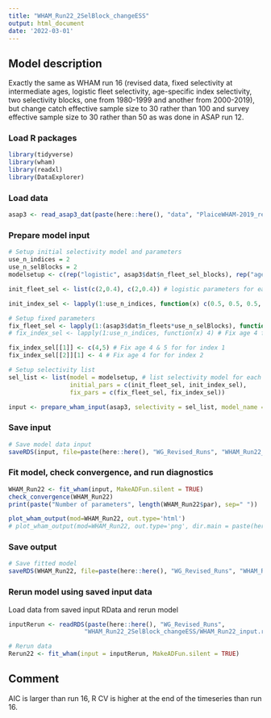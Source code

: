 ```yaml
---
title: "WHAM_Run22_2SelBlock_changeESS"
output: html_document
date: '2022-03-01'
---
```


## Model description
Exactly the same as WHAM run 16 (revised data, fixed selectivity at intermediate ages, logistic fleet selectivity, age-specific index selectivity, two selectivity blocks, one from 1980-1999 and another from 2000-2019), but change catch effective sample size to 30 rather than 100 and survey effective sample size to 30 rather than 50 as was done in ASAP run 12. 

### Load R packages
```r
library(tidyverse)
library(wham)
library(readxl)
library(DataExplorer)
```

### Load data
```r
asap3 <- read_asap3_dat(paste(here::here(), "data", "PlaiceWHAM-2019_revised_NEFSC-LW-WAA_2SelBlock_changeESS.DAT", sep="/"))
```

### Prepare model input
```r
# Setup initial selectivity model and parameters
use_n_indices = 2
use_n_selBlocks = 2
modelsetup <- c(rep("logistic", asap3$dat$n_fleet_sel_blocks), rep("age-specific", use_n_indices))

init_fleet_sel <- list(c(2,0.4), c(2,0.4)) # logistic parameters for each selectivity block, based on model type

init_index_sel <- lapply(1:use_n_indices, function(x) c(0.5, 0.5, 0.5, 1, 1, 0.5, 0.5, 0.5, 0.5, 0.5, 0.5))

# Setup fixed parameters
fix_fleet_sel <- lapply(1:(asap3$dat$n_fleets*use_n_selBlocks), function(x) NA) 
# fix_index_sel <- lapply(1:use_n_indices, function(x) 4) # Fix age 4 for both indices,  NA means do not fix 

fix_index_sel[[1]] <- c(4,5) # Fix age 4 & 5 for for index 1
fix_index_sel[[2]][1] <- 4 # Fix age 4 for for index 2

# Setup selectivity list
sel_list <- list(model = modelsetup, # list selectivity model for each fleet and index
                 initial_pars = c(init_fleet_sel, init_index_sel),
                 fix_pars = c(fix_fleet_sel, fix_index_sel))

input <- prepare_wham_input(asap3, selectivity = sel_list, model_name = "WHAM_Run22") 
```

### Save input
```r
# Save model data input
saveRDS(input, file=paste(here::here(), "WG_Revised_Runs", "WHAM_Run22_2SelBlock_changeESS", "WHAM_Run22_input.rds", sep="/"))
```

### Fit model, check convergence, and run diagnostics
```r
WHAM_Run22 <- fit_wham(input, MakeADFun.silent = TRUE) 
check_convergence(WHAM_Run22)
print(paste("Number of parameters", length(WHAM_Run22$par), sep=" "))

plot_wham_output(mod=WHAM_Run22, out.type='html')
# plot_wham_output(mod=WHAM_Run22, out.type='png', dir.main = paste(here::here(), "WHAM_Run22", sep="/"))
```

### Save output
```r
# Save fitted model
saveRDS(WHAM_Run22, file=paste(here::here(), "WG_Revised_Runs", "WHAM_Run22_2SelBlock_changeESS", "WHAM_Run22_model.rds", sep="/"))
```

### Rerun model using saved input data
Load data from saved input RData and rerun model
```r
inputRerun <- readRDS(paste(here::here(), "WG_Revised_Runs",
                     "WHAM_Run22_2SelBlock_changeESS/WHAM_Run22_input.rds", sep="/"))

# Rerun data
Rerun22 <- fit_wham(input = inputRerun, MakeADFun.silent = TRUE)
```

## Comment
AIC is larger than run 16, R CV is higher at the end of the timeseries than run 16.

